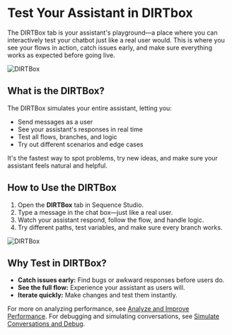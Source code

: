 # Test Your Assistant in DIRTbox

The DIRTBox tab is your assistant's playground—a place where you can interactively test your chatbot just like a real user would. This is where you see your flows in action, catch issues early, and make sure everything works as expected before going live.

<img src="/images/common-tasks/DIRTBox.png" alt="DIRTBox" />

## What is the DIRTBox?

The DIRTBox simulates your entire assistant, letting you:
- Send messages as a user
- See your assistant's responses in real time
- Test all flows, branches, and logic
- Try out different scenarios and edge cases

It's the fastest way to spot problems, try new ideas, and make sure your assistant feels natural and helpful.

## How to Use the DIRTBox
1. Open the **DIRTBox** tab in Sequence Studio.
2. Type a message in the chat box—just like a real user.
3. Watch your assistant respond, follow the flow, and handle logic.
4. Try different paths, test variables, and make sure every branch works.

<img src="/images/common-tasks/DIRTBox-2.png" alt="DIRTBox" />

## Why Test in DIRTBox?
- **Catch issues early:** Find bugs or awkward responses before users do.
- **See the full flow:** Experience your assistant as users will.
- **Iterate quickly:** Make changes and test them instantly.

For more on analyzing performance, see [Analyze and Improve Performance](analyze-and-improve-performance). For debugging and simulating conversations, see [Simulate Conversations and Debug](simulate-conversations-and-debug). 